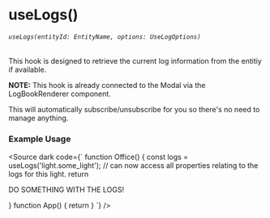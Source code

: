 
<Meta title="core/hooks/useLogs" />

# useLogs()
###### `useLogs(entityId: EntityName, options: UseLogOptions)`
This hook is designed to retrieve the current log information from the entitiy if available.

<b>NOTE:</b> This hook is already connected to the Modal via the LogBookRenderer component.

This will automatically subscribe/unsubscribe for you so there's no need to manage anything.


### Example Usage

<Source dark code={`
function Office() {
  const logs = useLogs('light.some_light');
  // can now access all properties relating to the logs for this light.
  return <div>
    DO SOMETHING WITH THE LOGS!
  </div>
}
function App() {
  return <HassConnect hassUrl="http://localhost:1234">
    <Office />
  </HassConnect>
}
`} />

